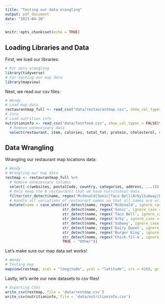 ```yaml
---
title: "Testing our data wrangling"
output: pdf_document
date: "2023-04-20"
---
```


```r
knitr::opts_chunk$set(echo = TRUE)
```

## Loading Libraries and Data

First, we load our libraries:

```r
# For data wrangling
library(tidyverse)
# For testing our map data
library(mapview)
```


Next, we read our csv files:

```r
# Wendy
# Load map data
restaurantmap_full <- read_csv("data/restaurantmap.csv", show_col_types = FALSE)
# Cora
# Load nutrition info
nutritioninfo <- read_csv("data/fastfood.csv", show_col_types = FALSE)%>%
  # Remove unnecessary data
  select(restaurant, item, calories, total_fat, protein, cholesterol, sodium, total_carb, sugar)
```

## Data Wrangling

Wrangling our restaurant map locations data:

```r
# Wendy
# Wrangling our map data
restmap <- restaurantmap_full %>%
  # Remove unnecessary columns
  select(-c(websites, postalCode, country, categories, address, ...1)) %>%
  # Only keep the 8 restaurants that we have nutritional data
  filter(str_detect(name, regex('Mcdonald|Sonic|Taco Bell|Arby|Subway|Dairy Queen|Burger King|Chick-fil-a', ignore_case = TRUE))) %>%
  # Handle all variations of restaurant names so that all names are written the same way.
  mutate(name = case_when(str_detect(name, regex('Mcdonald', ignore_case = TRUE)) == TRUE ~ "Mcdonalds", 
                          str_detect(name, regex('Sonic', ignore_case = TRUE)) == TRUE ~ "Sonic",
                          str_detect(name, regex('Taco Bell', ignore_case = TRUE)) == TRUE ~ "Taco Bell",
                          str_detect(name, regex('Arby', ignore_case = TRUE)) == TRUE ~ "Arbys",
                          str_detect(name, regex('Subway', ignore_case = TRUE)) == TRUE ~ "Subway",
                          str_detect(name, regex('Dairy Queen', ignore_case = TRUE)) == TRUE ~ "Dairy Queen",
                          str_detect(name, regex('Burger King', ignore_case = TRUE)) == TRUE ~ "Burger King",
                          str_detect(name, regex('Chick-fil-a', ignore_case = TRUE)) == TRUE ~ "Chick Fil-A",
                          TRUE ~ "Other"))
```

Let's make sure our map data set works!

```r
# Wendy
# Testing map
mapview(restmap, xcol = "longitude", ycol = "latitude", crs = 4269, grid = FALSE, zcol = "name")
```
 
 Lastly, let's write our new datasets to csv files!
 
```r
# Exporting CSVs
write_csv(restmap, file = 'data/restmap.csv')
write_csv(nutritioninfo, file = 'data/nutritioninfo.csv')
```
 
